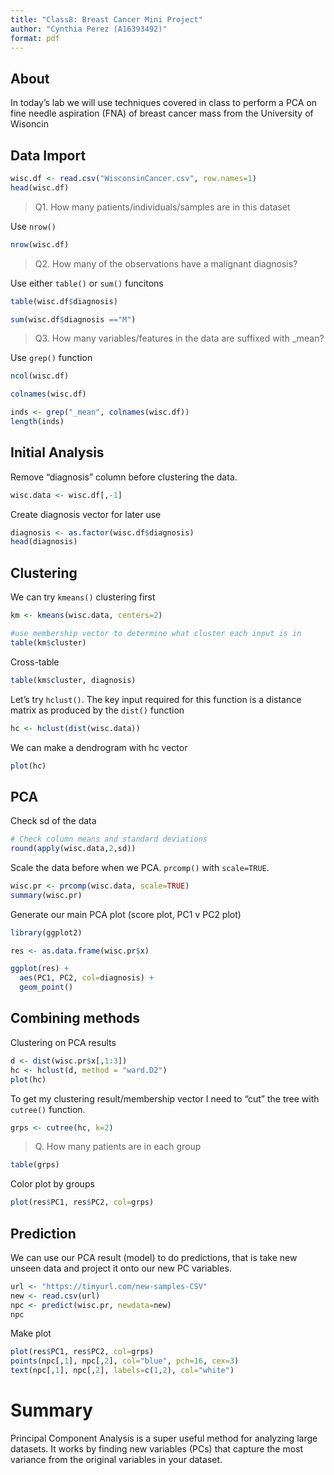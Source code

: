```yaml
---
title: "Class8: Breast Cancer Mini Project"
author: "Cynthia Perez (A16393492)"
format: pdf
---
```


## About
In today's lab we will use techniques covered in class to perform a PCA on fine needle aspiration (FNA) of breast cancer mass from the University of Wisoncin 

## Data Import

```r
wisc.df <- read.csv("WisconsinCancer.csv", row.names=1)
head(wisc.df)
```

> Q1. How many patients/individuals/samples are in this dataset

Use `nrow()`
```r
nrow(wisc.df)
```

> Q2. How many of the observations have a malignant diagnosis?

Use either `table()` or `sum()` funcitons
```r
table(wisc.df$diagnosis)

sum(wisc.df$diagnosis =="M")
```

> Q3. How many variables/features in the data are suffixed with _mean?

Use `grep()` function
```r
ncol(wisc.df)

colnames(wisc.df)

inds <- grep("_mean", colnames(wisc.df))
length(inds)
```


## Initial Analysis
Remove "diagnosis" column before clustering the data.
```r
wisc.data <- wisc.df[,-1]
```

Create diagnosis vector for later use
```r
diagnosis <- as.factor(wisc.df$diagnosis)
head(diagnosis)
```

## Clustering

We can try `kmeans()` clustering first
```r
km <- kmeans(wisc.data, centers=2)

#use membership vector to determine what cluster each input is in
table(km$cluster)
```

Cross-table
```r
table(km$cluster, diagnosis)
```

Let's try `hclust()`. The key input required for this function is a distance matrix as produced by the `dist()` function
```r
hc <- hclust(dist(wisc.data))
```

We can make a dendrogram with hc vector
```r
plot(hc)
```

## PCA

Check sd of the data
```r
# Check column means and standard deviations
round(apply(wisc.data,2,sd))
```

Scale the data before when we PCA. `prcomp()` with `scale=TRUE`.
```r
wisc.pr <- prcomp(wisc.data, scale=TRUE)
summary(wisc.pr)
```

Generate our main PCA plot (score plot, PC1 v PC2 plot)
```r
library(ggplot2)

res <- as.data.frame(wisc.pr$x)
```

```r
ggplot(res) +
  aes(PC1, PC2, col=diagnosis) +
  geom_point()
```

## Combining methods

Clustering on PCA results
```r
d <- dist(wisc.pr$x[,1:3])
hc <- hclust(d, method = "ward.D2")
plot(hc)
```

To get my clustering result/membership vector I need to "cut" the tree with `cutree()` function.
```r
grps <- cutree(hc, k=2)
```

> Q. How many patients are in each group

```r
table(grps)
```
Color plot by groups
```r
plot(res$PC1, res$PC2, col=grps)
```


## Prediction

We can use our PCA result (model) to do predictions, that is take new unseen data and project it onto our new PC variables.
```r
url <- "https://tinyurl.com/new-samples-CSV"
new <- read.csv(url)
npc <- predict(wisc.pr, newdata=new)
npc
```
Make plot
```r
plot(res$PC1, res$PC2, col=grps)
points(npc[,1], npc[,2], col="blue", pch=16, cex=3)
text(npc[,1], npc[,2], labels=c(1,2), col="white")
```

# Summary

Principal Component Analysis is a super useful method for analyzing large datasets. It works by finding new variables (PCs) that capture the most variance from the original variables in your dataset. 




